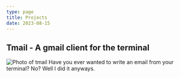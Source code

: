 ```yaml
---
type: page
title: Projects
date: 2023-08-15
---
```

## Tmail - A gmail client for the terminal


<Image
  src="/images/tmail.png"
  alt="Photo of tmail"
  width={1125}
  height={750}
  priority
  className="next-image"
/>
Have you ever wanted to write an email from your terminal? No? Well I did it anyways.

